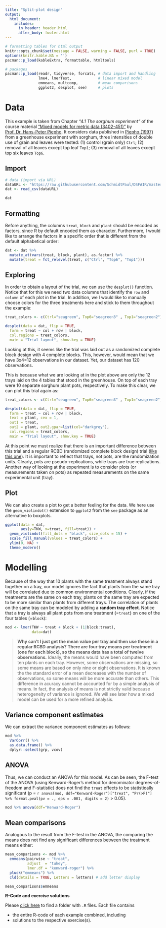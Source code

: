 ```yaml
---
title: "Split-plot design"
output: 
  html_document:
    includes:
      in_header: header.html
      after_body: footer.html		
---
```


```r
# formatting tables for html output
knitr::opts_chunk$set(message = FALSE, warning = FALSE, purl = TRUE)
options(knitr.kable.NA = '')
pacman::p_load(kableExtra, formattable, htmltools)
```

```r
# packages
pacman::p_load(readr, tidyverse, forcats, # data import and handling
               lme4, lmerTest,            # linear mixed model 
               emmeans, multcomp,         # mean comparisons
               ggplot2, desplot, see)     # plots
```

# Data

This example is taken from Chapter *"4.1 The sorghum experiment"* of the course material ["Mixed models for metric data (3402-451)"](https://www.uni-hohenheim.de/en/module-catalogue/lehrveranstaltung/mixed-models-for-metric-data-3402-451){target="_blank"} by [Prof. Dr. Hans-Peter Piepho](https://www.uni-hohenheim.de/organisation?tx_base_lsfcontentadmin%5BlsfPerson%5D=6257){target="_blank"}. It considers data published in [Piepho (1997)](https://acsess.onlinelibrary.wiley.com/doi/abs/10.2134/agronj1997.00021962008900050002x){target="_blank"} from a greenhouse experiment with sorghum, three intensities of double use of grain and leaves were tested: (1) control (grain only) `Ctrl`; (2) removal of all leaves except top leaf `Top1`; (3) removal of all leaves except top six leaves `Top6`.

## Import

```r
# data (import via URL)
dataURL <- "https://raw.githubusercontent.com/SchmidtPaul/DSFAIR/master/data/Piepho1997.csv"
dat <- read_csv(dataURL)

dat
```

## Formatting

Before anything, the columns `treat`, `block` and `plant` should be encoded as factors, since R by default encoded them as character. Furthermore, I would like to arrange the factors in a specific order that is different from the default alphabetical order:

```r
dat <- dat %>% 
  mutate_at(vars(treat, block, plant), as.factor) %>% 
  mutate(treat = fct_relevel(treat, c("Ctrl", "Top6", "Top1")))
```

## Exploring

In order to obtain a layout of the trial, we can use the `desplot()` function. Notice that for this we need two data columns that identify the `row` and `column` of each plot in the trial. In addition, we I would like to manually choose colors for the three treatments here and stick to them throughout the example:

```r
treat_colors <- c(Ctrl="seagreen", Top6="seagreen3" , Top1="seagreen2")

desplot(data = dat, flip = TRUE,
  form = treat ~ col + row | block,
  col.regions = treat_colors,
  main = "Trial layout", show.key = TRUE)
```

Looking at this, it seems like the trial was laid out as a randomized complete block design with 4 complete blocks. This, however, would mean that we have 3x4=12 observations in our dataset. Yet, our dataset has 120 observations. 

This is because what we are looking at in the plot above are only the 12 trays laid on the 4 tables that stood in the greenhouse. On top of each tray were 10 separate sorghum plant pots, respectively. To make this clear, we can plot this trial again as:

```r
treat_colors <- c(Ctrl="seagreen", Top6="seagreen3" , Top1="seagreen2")

desplot(data = dat, flip = TRUE,
  form = treat ~ col + row | block,
  text = plant, cex = 1,
  out1 = treat, 
  out2 = plant, out2.gpar=list(col="darkgrey"),
  col.regions = treat_colors,
  main = "Trial layout", show.key = TRUE)
```

At this point we must realize that there is an important difference between this trial and a regular RCBD (randomized complete block design) trial ([like this one](RCBD_ClewerScarisbrick2001.html)). It is important to reflect that trays, not pots, are the randomization units. Clearly, pots are pseudo-replications, while trays are true replications. Another way of looking at the experiment is to consider plots (or measurements taken on pots) as repeated measurements on the same experimental unit (tray).

## Plot

We can also create a plot to get a better feeling for the data. We here use the `geom_violindot()` extension to `ggplot2` from the `see` package as an alternative to boxplots.

```r
ggplot(data = dat, 
       aes(y=TKW, x=treat, fill=treat)) +
  geom_violindot(fill_dots = "black", size_dots = 15) +
  scale_fill_manual(values = treat_colors) +
  ylim(0, NA) +
  theme_modern()
```


# Modelling

Because of the way that 10 plants with the same treatment always stand together on a tray, our model ignores the fact that plants from the same tray will be correlated due to common environmental conditions. Clearly, if the treatments are the same on each tray, plants on the same tray are expected to be more similar than plants from different trays. The correlation of plants on the same tray can be modeled by adding a **random tray effect**. Notice that a tray is always all plant pots from one treatment (=`treat`) on one of the four tables (=`block`):

```r
mod <- lmer(TKW ~ treat + block + (1|block:treat),
            data=dat)
```

> **Why can't I just get the mean value per tray and then use these in a regular RCBD analysis? There are four tray means per treatment (one for each block), so the means data has a total of twelve observations.** Ideally, the means would have been computed from ten plants on each tray. However, some observations are missing, so some means are based on only nine or eight observations. It is known the the standard error of a mean decreases with the number of observations, so some means will be more accurate than others. This difference in acuracy cannot be accounted for by a simple analysis of means. In fact, the analysis of means is not strictly valid because heterogeneity of variance is ignored. We will see later how a mixed model can be used for a more refined analysis.

## Variance component estimates

We can extract the variance component estimates as follows:

```r
mod %>% 
  VarCorr() %>% 
  as.data.frame() %>% 
  dplyr::select(grp, vcov)
```

## ANOVA

Thus, we can conduct an ANOVA for this model. As can be seen, the F-test of the ANOVA (using Kenward-Roger’s method for denominator degrees-of-freedom and F-statistic) does not find the `treat` effects to be statistically significant (p = `r anova(mod, ddf="Kenward-Roger")["treat", "Pr(>F)"] %>% format.pval(pv = ., eps = .001, digits = 2)` > 0.05). 

```r
mod %>% anova(ddf="Kenward-Roger")
```

## Mean comparisons

Analogous to the result from the F-test in the ANOVA, the comparing the means does not find any significant differences between the treatment means either:

```r
mean_comparisons <- mod %>% 
  emmeans(pairwise ~ "treat",
          adjust  = "tukey",
          lmer.df = "kenward-roger") %>% 
  pluck("emmeans") %>%
  cld(details = TRUE, Letters = letters) # add letter display

mean_comparisons$emmeans
```

**R-Code and exercise solutions**

Please [click here](https://github.com/SchmidtPaul/DSFAIR/tree/master/Rpurl){target="_blank"} to find a folder with `.R` files. Each file contains

 * the entire R-code of each example combined, including
 * solutions to the respective exercise(s).